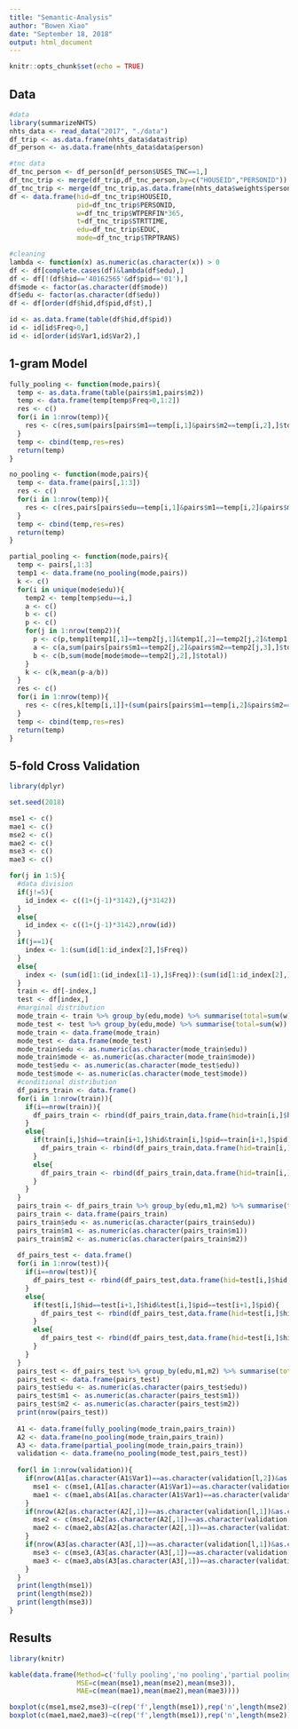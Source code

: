 ```yaml
---
title: "Semantic-Analysis"
author: "Bowen Xiao"
date: "September 18, 2018"
output: html_document
---
```


```r
knitr::opts_chunk$set(echo = TRUE)
```

## Data

```r
#data
library(summarizeNHTS)
nhts_data <- read_data("2017", "./data")
df_trip <- as.data.frame(nhts_data$data$trip)
df_person <- as.data.frame(nhts_data$data$person)

#tnc data
df_tnc_person <- df_person[df_person$USES_TNC==1,]
df_tnc_trip <- merge(df_trip,df_tnc_person,by=c("HOUSEID","PERSONID"))
df_tnc_trip <- merge(df_tnc_trip,as.data.frame(nhts_data$weights$person),by=c("HOUSEID","PERSONID"))
df <- data.frame(hid=df_tnc_trip$HOUSEID,
                 pid=df_tnc_trip$PERSONID,
                 w=df_tnc_trip$WTPERFIN*365,
                 t=df_tnc_trip$STRTTIME,
                 edu=df_tnc_trip$EDUC,
                 mode=df_tnc_trip$TRPTRANS)

#cleaning
lambda <- function(x) as.numeric(as.character(x)) > 0
df <- df[complete.cases(df)&lambda(df$edu),]
df <- df[!(df$hid=='40162565'&df$pid=='01'),]
df$mode <- factor(as.character(df$mode))
df$edu <- factor(as.character(df$edu))
df <- df[order(df$hid,df$pid,df$t),]

id <- as.data.frame(table(df$hid,df$pid))
id <- id[id$Freq>0,]
id <- id[order(id$Var1,id$Var2),]
```

## 1-gram Model

```r
fully_pooling <- function(mode,pairs){
  temp <- as.data.frame(table(pairs$m1,pairs$m2))
  temp <- data.frame(temp[temp$Freq>0,1:2])
  res <- c()
  for(i in 1:nrow(temp)){
    res <- c(res,sum(pairs[pairs$m1==temp[i,1]&pairs$m2==temp[i,2],]$total)/sum(mode[mode$mode==temp[i,1],]$total))
  }
  temp <- cbind(temp,res=res)
  return(temp)
}

no_pooling <- function(mode,pairs){
  temp <- data.frame(pairs[,1:3])
  res <- c()
  for(i in 1:nrow(temp)){
    res <- c(res,pairs[pairs$edu==temp[i,1]&pairs$m1==temp[i,2]&pairs$m2==temp[i,3],]$total/mode[mode$edu==temp[i,1]&mode$mode==temp[i,2],]$total)
  }
  temp <- cbind(temp,res=res)
  return(temp)
}

partial_pooling <- function(mode,pairs){
  temp <- pairs[,1:3]
  temp1 <- data.frame(no_pooling(mode,pairs))
  k <- c()
  for(i in unique(mode$edu)){
    temp2 <- temp[temp$edu==i,]
    a <- c()
    b <- c()
    p <- c()
    for(j in 1:nrow(temp2)){
      p <- c(p,temp1[temp1[,1]==temp2[j,1]&temp1[,2]==temp2[j,2]&temp1[,3]==temp2[j,3],4])
      a <- c(a,sum(pairs[pairs$m1==temp2[j,2]&pairs$m2==temp2[j,3],]$total))
      b <- c(b,sum(mode[mode$mode==temp2[j,2],]$total))
    }
    k <- c(k,mean(p-a/b))
  }
  res <- c()
  for(i in 1:nrow(temp)){
    res <- c(res,k[temp[i,1]]+(sum(pairs[pairs$m1==temp[i,2]&pairs$m2==temp[i,3],]$total))/sum(mode[mode$mode==temp[i,2],]$total))
  }
  temp <- cbind(temp,res=res)
  return(temp)
}
```

## 5-fold Cross Validation

```r
library(dplyr)

set.seed(2018)

mse1 <- c()
mae1 <- c()
mse2 <- c()
mae2 <- c()
mse3 <- c()
mae3 <- c()

for(j in 1:5){
  #data division
  if(j!=5){
    id_index <- c((1+(j-1)*3142),(j*3142))
  }
  else{
    id_index <- c((1+(j-1)*3142),nrow(id))
  }
  if(j==1){
    index <- 1:(sum(id[1:id_index[2],]$Freq))
  }
  else{
    index <- (sum(id[1:(id_index[1]-1),]$Freq)):(sum(id[1:id_index[2],]$Freq))
  }
  train <- df[-index,]
  test <- df[index,]
  #marginal distribution
  mode_train <- train %>% group_by(edu,mode) %>% summarise(total=sum(w))
  mode_test <- test %>% group_by(edu,mode) %>% summarise(total=sum(w))
  mode_train <- data.frame(mode_train)
  mode_test <- data.frame(mode_test)
  mode_train$edu <- as.numeric(as.character(mode_train$edu))
  mode_train$mode <- as.numeric(as.character(mode_train$mode))
  mode_test$edu <- as.numeric(as.character(mode_test$edu))
  mode_test$mode <- as.numeric(as.character(mode_test$mode))
  #conditional distribution
  df_pairs_train <- data.frame()
  for(i in 1:nrow(train)){
    if(i==nrow(train)){
      df_pairs_train <- rbind(df_pairs_train,data.frame(hid=train[i,]$hid,pid=train[i,]$pid,w=train[i,]$w,edu=train[i,]$edu,m1=as.character(train[i,]$mode),m2='0'))
    }
    else{
      if(train[i,]$hid==train[i+1,]$hid&train[i,]$pid==train[i+1,]$pid){
        df_pairs_train <- rbind(df_pairs_train,data.frame(hid=train[i,]$hid,pid=train[i,]$pid,w=train[i,]$w,edu=train[i,]$edu,m1=as.character(train[i,]$mode),m2=as.character(train[i+1,]$mode)))
      }
      else{
        df_pairs_train <- rbind(df_pairs_train,data.frame(hid=train[i,]$hid,pid=train[i,]$pid,w=train[i,]$w,edu=train[i,]$edu,m1=as.character(train[i,]$mode),m2='0'))
      }
    }
  }
  pairs_train <- df_pairs_train %>% group_by(edu,m1,m2) %>% summarise(total=sum(w))
  pairs_train <- data.frame(pairs_train)
  pairs_train$edu <- as.numeric(as.character(pairs_train$edu))
  pairs_train$m1 <- as.numeric(as.character(pairs_train$m1))
  pairs_train$m2 <- as.numeric(as.character(pairs_train$m2))
  
  df_pairs_test <- data.frame()
  for(i in 1:nrow(test)){
    if(i==nrow(test)){
      df_pairs_test <- rbind(df_pairs_test,data.frame(hid=test[i,]$hid,pid=test[i,]$pid,w=test[i,]$w,edu=test[i,]$edu,m1=as.character(test[i,]$mode),m2='0'))
    }
    else{
      if(test[i,]$hid==test[i+1,]$hid&test[i,]$pid==test[i+1,]$pid){
        df_pairs_test <- rbind(df_pairs_test,data.frame(hid=test[i,]$hid,pid=test[i,]$pid,w=test[i,]$w,edu=test[i,]$edu,m1=as.character(test[i,]$mode),m2=as.character(test[i+1,]$mode)))
      }
      else{
        df_pairs_test <- rbind(df_pairs_test,data.frame(hid=test[i,]$hid,pid=test[i,]$pid,w=test[i,]$w,edu=test[i,]$edu,m1=as.character(test[i,]$mode),m2='0'))
      }
    }
  }
  pairs_test <- df_pairs_test %>% group_by(edu,m1,m2) %>% summarise(total=sum(w))
  pairs_test <- data.frame(pairs_test)
  pairs_test$edu <- as.numeric(as.character(pairs_test$edu))
  pairs_test$m1 <- as.numeric(as.character(pairs_test$m1))
  pairs_test$m2 <- as.numeric(as.character(pairs_test$m2))
  print(nrow(pairs_test))
  
  A1 <- data.frame(fully_pooling(mode_train,pairs_train))
  A2 <- data.frame(no_pooling(mode_train,pairs_train))
  A3 <- data.frame(partial_pooling(mode_train,pairs_train))
  validation <- data.frame(no_pooling(mode_test,pairs_test))
  
  for(l in 1:nrow(validation)){
    if(nrow(A1[as.character(A1$Var1)==as.character(validation[l,2])&as.character(A1$Var2)==as.character(validation[l,3]),])>0){
      mse1 <- c(mse1,(A1[as.character(A1$Var1)==as.character(validation[l,2])&as.character(A1$Var2)==as.character(validation[l,3]),3]-validation[l,4])^2)
      mae1 <- c(mae1,abs(A1[as.character(A1$Var1)==as.character(validation[l,2])&as.character(A1$Var2)==as.character(validation[l,3]),3]-validation[l,4]))
    }
    if(nrow(A2[as.character(A2[,1])==as.character(validation[l,1])&as.character(A2[,2])==as.character(validation[l,2])&as.character(A2[,3])==as.character(validation[l,3]),])>0){
      mse2 <- c(mse2,(A2[as.character(A2[,1])==as.character(validation[l,1])&as.character(A2[,2])==as.character(validation[l,2])&as.character(A2[,3])==as.character(validation[l,3]),4]-validation[l,4])^2)
      mae2 <- c(mae2,abs(A2[as.character(A2[,1])==as.character(validation[l,1])&as.character(A2[,2])==as.character(validation[l,2])&as.character(A2[,3])==as.character(validation[l,3]),4]-validation[l,4]))
    }
    if(nrow(A3[as.character(A3[,1])==as.character(validation[l,1])&as.character(A3[,2])==as.character(validation[l,2])&as.character(A3[,3])==as.character(validation[l,3]),])>0){
      mse3 <- c(mse3,(A3[as.character(A3[,1])==as.character(validation[l,1])&as.character(A3[,2])==as.character(validation[l,2])&as.character(A3[,3])==as.character(validation[l,3]),4]-validation[l,4])^2)
      mae3 <- c(mae3,abs(A3[as.character(A3[,1])==as.character(validation[l,1])&as.character(A3[,2])==as.character(validation[l,2])&as.character(A3[,3])==as.character(validation[l,3]),4]-validation[l,4]))
    }
  }
  print(length(mse1))
  print(length(mse2))
  print(length(mse3))
}
```

## Results

```r
library(knitr)

kable(data.frame(Method=c('fully pooling','no pooling','partial pooling'),
                 MSE=c(mean(mse1),mean(mse2),mean(mse3)),
                 MAE=c(mean(mae1),mean(mae2),mean(mae3))))

boxplot(c(mse1,mse2,mse3)~c(rep('f',length(mse1)),rep('n',length(mse2)),rep('p',length(mse3))))
boxplot(c(mae1,mae2,mae3)~c(rep('f',length(mse1)),rep('n',length(mse2)),rep('p',length(mse3))))
```
